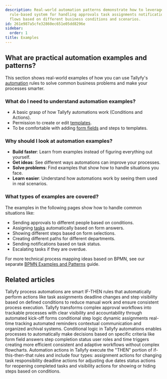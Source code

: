 ```yaml
---
description: Real-world automation patterns demonstrate how to leverage Tallyfy's
  rule-based system for handling approvals task assignments notifications and process
  flows based on different business conditions and scenarios.
id: 261e987a5cfe32860ec651e05dd8296e
sidebar:
  order: 1
title: Examples
---
```


## What are practical automation examples and patterns?

This section shows real-world examples of how you can use Tallyfy's [automation](/products/pro/documenting/templates/automations/) rules to solve common business problems and make your processes smarter.

### What do I need to understand automation examples?
- A basic grasp of how Tallyfy automations work (Conditions and Actions).
- Permission to create or edit [templates](/products/pro/documenting/templates/).
- To be comfortable with adding [form fields](/products/pro/tracking-and-tasks/tasks/what-are-form-fields-in-tallyfy/) and steps to templates.

### Why should I look at automation examples?
- **Build faster**: Learn from examples instead of figuring everything out yourself.
- **Get ideas**: See different ways automations can improve your processes.
- **Solve problems**: Find examples that show how to handle situations you face.
- **Learn easier**: Understand how automations work by seeing them used in real scenarios.

### What types of examples are covered?
The examples in the following pages show how to handle common situations like:
- Sending approvals to different people based on conditions.
- Assigning [tasks](/products/pro/tracking-and-tasks/tasks/) automatically based on form answers.
- Showing different steps based on form selections.
- Creating different paths for different departments.
- Sending notifications based on task status.
- Escalating tasks if they are overdue.

For more technical process mapping ideas based on BPMN, see our separate [BPMN Examples and Patterns](https://tallyfy.com/bpmn-examples-and-patterns) guide.


<PageTree />


## Related articles
<CardGrid>
<LinkTitleCard header="<b>Templates > Automations</b>" href="/products/pro/documenting/templates/automations/" > Tallyfy process automations are smart IF-THEN rules that automatically perform actions like task assignments deadline changes and step visibility based on defined conditions to reduce manual work and ensure consistent process execution. </LinkTitleCard>
<LinkTitleCard header="<b>How To > Automatically track and run complex approval workflows</b>" href="/products/pro/tutorials/how-to/track-and-run-complex-approval-workflows/" > Tallyfy transforms complex approval workflows into trackable processes with clear visibility and accountability through automated kick-off forms conditional step logic dynamic assignments real-time tracking automated reminders contextual communication and organized archival systems. </LinkTitleCard>
<LinkTitleCard header="<b>Automations > Conditionals</b>" href="/products/pro/documenting/templates/automations/conditionals/" > Conditional logic in Tallyfy automations enables processes to automatically make decisions based on specific criteria like form field answers step completion status user roles and time triggers creating more efficient consistent and adaptive workflows without complex flowcharts. </LinkTitleCard>
<LinkTitleCard header="<b>Automations > Actions</b>" href="/products/pro/documenting/templates/automations/actions/" > Automation actions in Tallyfy execute the "THEN" portion of if-this-then-that rules and include four types: assignment actions for changing task responsibility deadline actions for adjusting due dates status actions for reopening completed tasks and visibility actions for showing or hiding steps based on conditions. </LinkTitleCard>
</CardGrid>